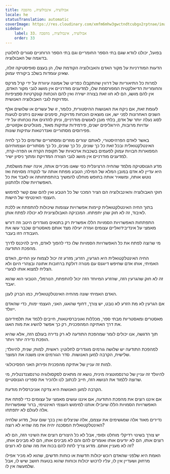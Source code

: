 ```yaml
---
title: אבולוציה, אינבולוציה, מהפכה
locale: he
statusTranslation: automatic
coverImage: https://res.cloudinary.com/xmfm6mhw3gwctndtcubgx2rptnae/image/upload/v1740337243/small_cover_educacion_fundamental_a051170f1c.webp
sidebar:
    label: 33. אבולוציה, אינבולוציה, מהפכה
    order: 33
---
```

בפועל, יכולנו לוודא שגם בתי הספר החומריים וגם בתי הספר הרוחניים סגורים לחלוטין בדוגמה של האבולוציה.

הדעות המודרניות על מקור האדם והאבולוציה הקודמת שלו, הן בעצם סופיסטיקה זולה, שאינן עומדות בשלב ביקורתי עמוק.

למרות כל התיאוריות של דרווין שהתקבלו כפריט של אמונה עיוורת על ידי קרל מרקס והחומריות הדיאלקטית המפורסמת שלו, למדענים מודרניים אין מושג לגבי מקור האדם, אין להם מושג, הם לא חוו זאת בצורה ישירה ואין להם הוכחות קונקרטיות ספציפיות ומדויקות לגבי האבולוציה האנושית.

לעומת זאת, אם ניקח את האנושות ההיסטורית, כלומר, זו של עשרים או שלושים אלף השנים האחרונות לפני ישו, אנו מוצאים הוכחות מדויקות, סימנים שאינם ניתנים לטעות לסוג נעלה יותר של אדם, בלתי מובן לאנשים מודרניים, וניתן להדגים את נוכחותו על ידי עדויות מרובות, הירוגליפים ישנים, פירמידות עתיקות מאוד, מונוליטים אקזוטיים, פפירוסים מסתוריים ואנדרטאות עתיקות שונות.

באשר לאדם הפרהיסטורי, לאותם יצורים מוזרים ומסתוריים שדומים כל כך לחיה האינטלקטואלית ובכל זאת כל כך שונים, כל כך שונים, כל כך מסתוריים ועצמותיהם המפוארות חבויות עמוק לפעמים בשכבות ארכאיות של תקופת הקרח או הפרה-קרח, למדענים מודרניים אין מושג לגבי הצורה המדויקת ומתוך ניסיון ישיר.

מדע הגנוסטיקה מלמד שהחיה הרציונלית כפי שאנו מכירים אותה, אינה ישות מושלמת, היא עדיין לא אדם במובן המלא של המילה; הטבע מפתח אותה עד לנקודה מסוימת ואז נוטש אותה, ומשאיר אותה בחופש מוחלט להמשיך בהתפתחותה או לאבד את כל האפשרויות שלה ולהתנוון.

חוקי האבולוציה והאינבולוציה הם הציר המכני של כל הטבע ואין להם שום קשר למימוש העצמי האינטימי של הישות.

בתוך החיה האינטלקטואלית קיימות אפשרויות עצומות שיכולות להתפתח או ללכת לאיבוד, זה לא חוק שהן יתפתחו. המכניקה האבולוציונית לא יכולה לפתח אותן.

התפתחות האפשרויות הסמויות הללו אפשרית רק בתנאים מוגדרים היטב וזה דורש מאמצי על אינדיבידואליים עצומים ועזרה יעילה מצד אותם מאסטרים שכבר עשו את העבודה הזו בעבר.

מי שרוצה לפתח את כל האפשרויות הסמויות שלו כדי להפוך לאדם, חייב להיכנס לדרך מהפכת התודעה.

החיה האינטלקטואלית היא הגרעין, הזרע; מזרע זה יכול לצמוח עץ החיים, האדם האמיתי, אותו אדם שחיפש דיוגנס עם מנורה דולקת ברחובות אתונה ובצהרי היום ולא הצליח למצוא אותו לצערי.

זה לא חוק שהגרעין הזה, שהזרע המיוחד הזה יכול להתפתח, הנורמלי, הטבעי הוא שהוא יאבד.

האדם האמיתי שונה מהחיה האינטלקטואלית, כמו הברק לענן.

אם הגרעין לא מת הזרע לא נובט, יש צורך, דחוף שהאגו, האני, העצמי ימות, כדי שהאדם ייוולד.

מאסטרים ומאסטריות מבתי ספר, מכללות ואוניברסיטאות, חייבים ללמד את תלמידיהם את דרך האתיקה המהפכנית, רק כך אפשר להשיג את מות האגו.

תוך הדגשה, אנו יכולים לומר שמהפכת התודעה לא רק נדירה בעולם הזה, אלא שהיא הופכת נדירה יותר ויותר.

למהפכת התודעה יש שלושה גורמים מוגדרים לחלוטין: ראשית, למות; שנית, להיוולד; שלישית, הקרבה למען האנושות. סדר הגורמים אינו משנה את המוצר.

למות זה עניין של אתיקה מהפכנית ופירוק האני הפסיכולוגי.

להיוולד זה עניין של טרנסמוטציה מינית, נושא זה מתאים לסקסולוגיה טרנסצנדנטלית, מי שרוצה ללמוד את הנושא הזה, חייב לכתוב לנו ולהכיר את ספרינו הגנוסטיים.

הקרבה למען האנושות היא צדקה אוניברסלית מודעת.

אם איננו רוצים את מהפכת התודעה, אם איננו עושים מאמצי על עצומים כדי לפתח את האפשרויות הסמויות הללו שיובילו אותנו למימוש העצמי האינטימי, ברור שאפשרויות אלה לעולם לא יתפתחו.

נדירים מאוד אלה שמגשימים את עצמם, אלה שניצלים ואין בכך שום עוול, מדוע שלחיה האינטלקטואלית המסכנה יהיה את מה שהיא לא רוצה?

יש צורך בשינוי רדיקלי מוחלט וסופי, אבל לא כל היצורים רוצים את השינוי הזה, הם לא רוצים אותו, הם לא יודעים אותו ואומרים להם והם לא מבינים אותו, הם לא מבינים אותו, זה לא מעניין אותם. מדוע צריך לתת להם בכוח את מה שהם לא רוצים?

האמת היא שלפני שהאדם רוכש יכולות חדשות או כוחות חדשים, שהוא לא מכיר אפילו מרחוק ושעדיין אין לו, עליו לרכוש יכולות וכוחות שהוא בטעות חושב שיש לו, אבל שלמעשה אין לו.

